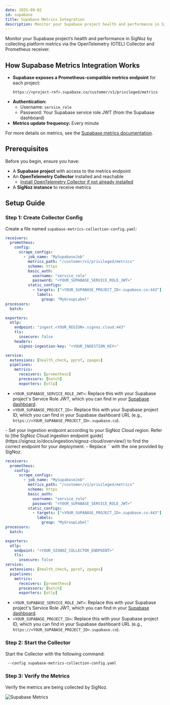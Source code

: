 ```yaml
---
date: 2025-09-02
id: supabase
title: Supabase Metrics Integration
description: Monitor your Supabase project health and performance in SigNoz by collecting platform metrics.
---
```


Monitor your Supabase project’s health and performance in SigNoz by collecting platform metrics via the OpenTelemetry (OTEL) Collector and Prometheus receiver.

## How Supabase Metrics Integration Works

- **Supabase exposes a Prometheus-compatible metrics endpoint** for each project:  
  ```
  https://<project-ref>.supabase.co/customer/v1/privileged/metrics
  ```
- **Authentication:**  
  - Username: `service_role`  
  - Password: Your Supabase service role JWT (from the Supabase dashboard)
- **Metrics update frequency:** Every minute

For more details on metrics, see the [Supabase metrics documentation](https://supabase.com/docs/guides/telemetry/metrics#supabase-grafana).

## Prerequisites

Before you begin, ensure you have:

- A **Supabase project** with access to the metrics endpoint  
- An **OpenTelemetry Collector** installed and reachable  
  - [Install OpenTelemetry Collector if not already installed](https://signoz.io/docs/collection-agents/get-started/)
- A **SigNoz instance** to receive metrics

## Setup Guide

### Step 1: Create Collector Config

Create a file named `supabase-metrics-collection-config.yaml`:

<Tabs>
<TabItem value="cloud" label="SigNoz Cloud" default>

```yaml
receivers:
  prometheus:
    config:
      scrape_configs:
        - job_name: "MySupabaseJob"
          metrics_path: "/customer/v1/privileged/metrics"
          scheme: https
          basic_auth:
            username: "service_role"
            password: "<YOUR_SUPABASE_SERVICE_ROLE_JWT>"
          static_configs:
            - targets: ["<YOUR_SUPABASE_PROJECT_ID>.supabase.co:443"]
              labels:
                group: "MyGroupLabel"
processors:
  batch:

exporters:
  otlp:
    endpoint: "ingest.<YOUR_REGION>.signoz.cloud:443"
    tls:
      insecure: false
    headers:
      signoz-ingestion-key: "<YOUR_INGESTION_KEY>"

service:
  extensions: [health_check, pprof, zpages]
  pipelines:
    metrics:
      receivers: [prometheus]
      processors: [batch]
      exporters: [otlp]
```
- `<YOUR_SUPABASE_SERVICE_ROLE_JWT>`: Replace this with your Supabase project's Service Role JWT, which you can find in your [Supabase dashboard](https://supabase.com/dashboard/project/_/settings/api-keys).
- `<YOUR_SUPABASE_PROJECT_ID>`: Replace this with your Supabase project ID, which you can find in your Supabase dashboard URL (e.g., `https://<YOUR_SUPABASE_PROJECT_ID>.supabase.co`).  
<Admonition>
- Set your ingestion endpoint according to your SigNoz Cloud region. Refer to [the SigNoz Cloud ingestion endpoint guide](https://signoz.io/docs/ingestion/signoz-cloud/overview/) to find the correct endpoint for your deployment.
- Replace `<SIGNOZ_INGESTION_KEY>` with the one provided by SigNoz.
</Admonition>
</TabItem>
<TabItem value="self-hosted" label="Self-Hosted SigNoz">

```yaml
receivers:
  prometheus:
    config:
      scrape_configs:
        - job_name: "MySupabaseJob"
          metrics_path: "/customer/v1/privileged/metrics"
          scheme: https
          basic_auth:
            username: "service_role"
            password: "<YOUR_SUPABASE_SERVICE_ROLE_JWT>"
          static_configs:
            - targets: ["<YOUR_SUPABASE_PROJECT_ID>.supabase.co:443"]
              labels:
                group: "MyGroupLabel"
processors:
  batch:

exporters:
  otlp:
    endpoint: "<YOUR_SIGNOZ_COLLECTOR_ENDPOINT>"
    tls:
      insecure: false
service:
  extensions: [health_check, pprof, zpages]
  pipelines:
    metrics:
      receivers: [prometheus]
      processors: [batch]
      exporters: [otlp]
```
- `<YOUR_SUPABASE_SERVICE_ROLE_JWT>`: Replace this with your Supabase project's Service Role JWT, which you can find in your [Supabase dashboard](https://supabase.com/dashboard/project/_/settings/api-keys).
- `<YOUR_SUPABASE_PROJECT_ID>`: Replace this with your Supabase project ID, which you can find in your Supabase dashboard URL (e.g., `https://<YOUR_SUPABASE_PROJECT_ID>.supabase.co`).  

</TabItem>
</Tabs>

### Step 2: Start the Collector

Start the Collector with the following command:

```bash
 --config supabase-metrics-collection-config.yaml
```

### Step 3: Verify the Metrics

Verify the metrics are being collected by SigNoz.

![Supabase Metrics](/img/docs/supabase-signoz-metrics.webp "Supabase Metrics")
